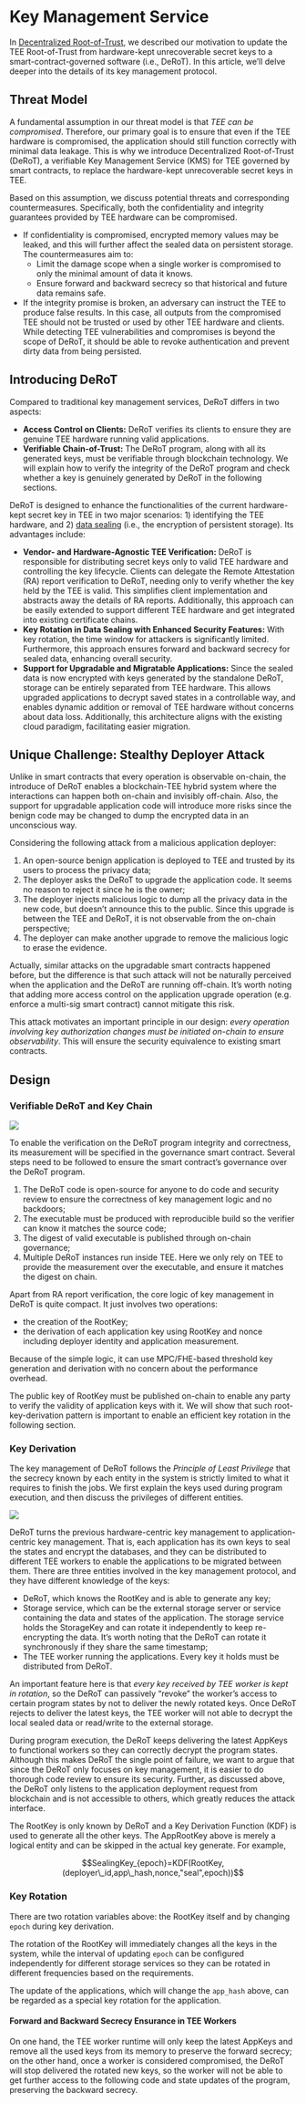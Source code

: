 # Key Management Service

In [Decentralized Root-of-Trust](/dstack/design-documents/decentralized-root-of-trust), we described our motivation to update the TEE Root-of-Trust from hardware-kept unrecoverable secret keys to a smart-contract-governed software (i.e., DeRoT). In this article, we’ll delve deeper into the details of its key management protocol.

## Threat Model <a href="#p-8432-threat-model-1" id="p-8432-threat-model-1"></a>

A fundamental assumption in our threat model is that _TEE can be compromised_. Therefore, our primary goal is to ensure that even if the TEE hardware is compromised, the application should still function correctly with minimal data leakage. This is why we introduce Decentralized Root-of-Trust (DeRoT), a verifiable Key Management Service (KMS) for TEE governed by smart contracts, to replace the hardware-kept unrecoverable secret keys in TEE.

Based on this assumption, we discuss potential threats and corresponding countermeasures. Specifically, both the confidentiality and integrity guarantees provided by TEE hardware can be compromised.

* If confidentiality is compromised, encrypted memory values may be leaked, and this will further affect the sealed data on persistent storage. The countermeasures aim to:
  * Limit the damage scope when a single worker is compromised to only the minimal amount of data it knows.
  * Ensure forward and backward secrecy so that historical and future data remains safe.
* If the integrity promise is broken, an adversary can instruct the TEE to produce false results. In this case, all outputs from the compromised TEE should not be trusted or used by other TEE hardware and clients. While detecting TEE vulnerabilities and compromises is beyond the scope of DeRoT, it should be able to revoke authentication and prevent dirty data from being persisted.

## Introducing DeRoT <a href="#p-8432-introducing-derot-2" id="p-8432-introducing-derot-2"></a>

Compared to traditional key management services, DeRoT differs in two aspects:

* **Access Control on Clients:** DeRoT verifies its clients to ensure they are genuine TEE hardware running valid applications.
* **Verifiable Chain-of-Trust:** The DeRoT program, along with all its generated keys, must be verifiable through blockchain technology. We will explain how to verify the integrity of the DeRoT program and check whether a key is genuinely generated by DeRoT in the following sections.

DeRoT is designed to enhance the functionalities of the current hardware-kept secret key in TEE in two major scenarios: 1) identifying the TEE hardware, and 2) [data sealing](https://www.intel.com/content/www/us/en/developer/articles/technical/introduction-to-intel-sgx-sealing.html) (i.e., the encryption of persistent storage). Its advantages include:

* **Vendor- and Hardware-Agnostic TEE Verification:** DeRoT is responsible for distributing secret keys only to valid TEE hardware and controlling the key lifecycle. Clients can delegate the Remote Attestation (RA) report verification to DeRoT, needing only to verify whether the key held by the TEE is valid. This simplifies client implementation and abstracts away the details of RA reports. Additionally, this approach can be easily extended to support different TEE hardware and get integrated into existing certificate chains.
* **Key Rotation in Data Sealing with Enhanced Security Features:** With key rotation, the time window for attackers is significantly limited. Furthermore, this approach ensures forward and backward secrecy for sealed data, enhancing overall security.
* **Support for Upgradable and Migratable Applications:** Since the sealed data is now encrypted with keys generated by the standalone DeRoT, storage can be entirely separated from TEE hardware. This allows upgraded applications to decrypt saved states in a controllable way, and enables dynamic addition or removal of TEE hardware without concerns about data loss. Additionally, this architecture aligns with the existing cloud paradigm, facilitating easier migration.

## Unique Challenge: Stealthy Deployer Attack <a href="#p-8432-unique-challenge-stealthy-deployer-attack-3" id="p-8432-unique-challenge-stealthy-deployer-attack-3"></a>

Unlike in smart contracts that every operation is observable on-chain, the introduce of DeRoT enables a blockchain-TEE hybrid system where the interactions can happen both on-chain and invisibly off-chain. Also, the support for upgradable application code will introduce more risks since the benign code may be changed to dump the encrypted data in an unconscious way.

Considering the following attack from a malicious application deployer:

1. An open-source benign application is deployed to TEE and trusted by its users to process the privacy data;
2. The deployer asks the DeRoT to upgrade the application code. It seems no reason to reject it since he is the owner;
3. The deployer injects malicious logic to dump all the privacy data in the new code, but doesn’t announce this to the public. Since this upgrade is between the TEE and DeRoT, it is not observable from the on-chain perspective;
4. The deployer can make another upgrade to remove the malicious logic to erase the evidence.

Actually, similar attacks on the upgradable smart contracts happened before, but the difference is that such attack will not be naturally perceived when the application and the DeRoT are running off-chain. It’s worth noting that adding more access control on the application upgrade operation (e.g. enforce a multi-sig smart contract) cannot mitigate this risk.

This attack motivates an important principle in our design: _every operation involving key authorization changes must be initiated on-chain to ensure observability_. This will ensure the security equivalence to existing smart contracts.

## Design <a href="#p-8432-design-4" id="p-8432-design-4"></a>

### Verifiable DeRoT and Key Chain <a href="#p-8432-verifiable-derot-and-key-chain-5" id="p-8432-verifiable-derot-and-key-chain-5"></a>

<Frame>
    <img src="/images/image (7) (1) (1).png" />
</Frame>

To enable the verification on the DeRoT program integrity and correctness, its measurement will be specified in the governance smart contract. Several steps need to be followed to ensure the smart contract’s governance over the DeRoT program.

1. The DeRoT code is open-source for anyone to do code and security review to ensure the correctness of key management logic and no backdoors;
2. The executable must be produced with reproducible build so the verifier can know it matches the source code;
3. The digest of valid executable is published through on-chain governance;
4. Multiple DeRoT instances run inside TEE. Here we only rely on TEE to provide the measurement over the executable, and ensure it matches the digest on chain.

Apart from RA report verification, the core logic of key management in DeRoT is quite compact. It just involves two operations:

* the creation of the RootKey;
* the derivation of each application key using RootKey and nonce including deployer identity and application measurement.

Because of the simple logic, it can use MPC/FHE-based threshold key generation and derivation with no concern about the performance overhead.

The public key of RootKey must be published on-chain to enable any party to verify the validity of application keys with it. We will show that such root-key-derivation pattern is important to enable an efficient key rotation in the following section.

### Key Derivation <a href="#p-8432-key-derivation-6" id="p-8432-key-derivation-6"></a>

The key management of DeRoT follows the _Principle of Least Privilege_ that the secrecy known by each entity in the system is strictly limited to what it requires to finish the jobs. We first explain the keys used during program execution, and then discuss the privileges of different entities.

<Frame>
    <img src="/images/image (8) (1) (1).png" />
</Frame>

DeRoT turns the previous hardware-centric key management to application-centric key management. That is, each application has its own keys to seal the states and encrypt the databases, and they can be distributed to different TEE workers to enable the applications to be migrated between them. There are three entities involved in the key management protocol, and they have different knowledge of the keys:

* DeRoT, which knows the RootKey and is able to generate any key;
* Storage service, which can be the external storage server or service containing the data and states of the application. The storage service holds the StorageKey and can rotate it independently to keep re-encrypting the data. It’s worth noting that the DeRoT can rotate it synchronously if they share the same timestamp;
* The TEE worker running the applications. Every key it holds must be distributed from DeRoT.

An important feature here is that _every key received by TEE worker is kept in rotation_, so the DeRoT can passively “revoke” the worker’s access to certain program states by not to deliver the newly rotated keys. Once DeRoT rejects to deliver the latest keys, the TEE worker will not able to decrypt the local sealed data or read/write to the external storage.

During program execution, the DeRoT keeps delivering the latest AppKeys to functional workers so they can correctly decrypt the program states. Although this makes DeRoT the single point of failure, we want to argue that since the DeRoT only focuses on key management, it is easier to do thorough code review to ensure its security. Further, as discussed above, the DeRoT only listens to the application deployment request from blockchain and is not accessible to others, which greatly reduces the attack interface.

The RootKey is only known by DeRoT and a Key Derivation Function (KDF) is used to generate all the other keys. The AppRootKey above is merely a logical entity and can be skipped in the actual key generate. For example,

$$SealingKey_{epoch}=KDF(RootKey,(deployer\_id,app\_hash,nonce,"seal",epoch))$$

### Key Rotation <a href="#p-8432-key-rotation-7" id="p-8432-key-rotation-7"></a>

There are two rotation variables above: the RootKey itself and by changing `epoch` during key derivation.

The rotation of the RootKey will immediately changes all the keys in the system, while the interval of updating `epoch` can be configured independently for different storage services so they can be rotated in different frequencies based on the requirements.

The update of the applications, which will change the `app_hash` above, can be regarded as a special key rotation for the application.

#### Forward and Backward Secrecy Ensurance in TEE Workers <a href="#p-8432-forward-and-backward-secrecy-ensurance-in-tee-workers-8" id="p-8432-forward-and-backward-secrecy-ensurance-in-tee-workers-8"></a>

On one hand, the TEE worker runtime will only keep the latest AppKeys and remove all the used keys from its memory to preserve the forward secrecy; on the other hand, once a worker is considered compromised, the DeRoT will stop delivered the rotated new keys, so the worker will not be able to get further access to the following code and state updates of the program, preserving the backward secrecy.
